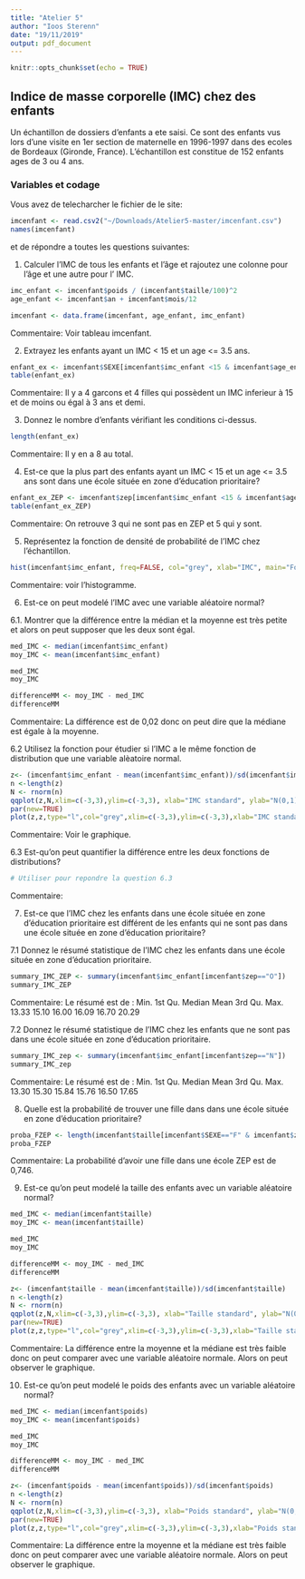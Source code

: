```yaml
---
title: "Atelier 5"
author: "Ioos Sterenn"
date: "19/11/2019"
output: pdf_document
---
```


```r
knitr::opts_chunk$set(echo = TRUE)
```

## Indice de masse corporelle (IMC) chez des enfants

Un échantillon de dossiers d'enfants a ete saisi. Ce sont des enfants vus lors
d'une visite en 1er section de maternelle en 1996-1997 dans des ecoles de 
Bordeaux (Gironde, France). L’échantillon est constitue de 152 enfants ages de 3
ou 4 ans. 

### Variables et codage

\begin{tabular}{|l|c|c|}
\hline
Description & Unite ou Codage & Variable \\
\hline
Sexe & \texttt{F} pour fille ; \texttt{G} pour garcon & \texttt{SEXE} \\
\hline
Ecole située en zone d'education prioritaire & \texttt{O} pour oui; \texttt{N} pour non & \texttt{zep} \\
\hline
Poids & \texttt{Kg} (arrondi à 100g près) & \texttt{poids} \\
\hline
Âge à la date de la visite & Années & \texttt{an} \\
\hline
Âge à la date de la visite & Mois & \texttt{mois} \\
\hline
Taille & Cm  (arrondi à 0.5cm près) & \texttt{taille} \\
\hline
\end{tabular}

Vous avez de telecharcher le fichier \texttt{imcenfant.csv} de le site:

\url{https://github.com/afalco/Atelier5/}



```r
imcenfant <- read.csv2("~/Downloads/Atelier5-master/imcenfant.csv")
names(imcenfant)
```

et de répondre a toutes les questions suivantes:


 1. Calculer l'IMC de tous les enfants et l'âge et rajoutez une colonne pour l'âge et une autre pour l' IMC.
 
```r
imc_enfant <- imcenfant$poids / (imcenfant$taille/100)^2
age_enfant <- imcenfant$an + imcenfant$mois/12

imcenfant <- data.frame(imcenfant, age_enfant, imc_enfant) 
```
Commentaire:
Voir tableau imcenfant.

 2. Extrayez les enfants ayant un IMC < 15 et un age <= 3.5 ans.
 
```r
enfant_ex <- imcenfant$SEXE[imcenfant$imc_enfant <15 & imcenfant$age_enfant <=3.5]
table(enfant_ex)
```
Commentaire:
Il y a 4 garcons et 4 filles qui possèdent un IMC inferieur à 15 et de moins ou égal à 3 ans et demi.

 3. Donnez le nombre d'enfants vérifiant les conditions ci-dessus.
 
```r
length(enfant_ex)
```
Commentaire:
Il y en a 8 au total.

 4. Est-ce que la plus part des enfants ayant un IMC < 15 et un age <= 3.5 ans sont dans une école située en zone d’éducation prioritaire?
 
```r
enfant_ex_ZEP <- imcenfant$zep[imcenfant$imc_enfant <15 & imcenfant$age_enfant <=3.5]
table(enfant_ex_ZEP)
```
 Commentaire:
On retrouve 3 qui ne sont pas en ZEP et 5 qui y sont.

 5. Représentez la fonction de densité de probabilité de l'IMC chez l'échantillon.
 
```r
hist(imcenfant$imc_enfant, freq=FALSE, col="grey", xlab="IMC", main="Fonction de densité de probabilité de l'IMC des enfants")
```
 Commentaire:
voir l'histogramme.

  6. Est-ce on peut modelé l'IMC avec une variable aléatoire normal?

6.1. Montrer que la différence entre la médian et la moyenne est très petite et alors on peut supposer que les deux sont égal.  
    
```r
med_IMC <- median(imcenfant$imc_enfant)
moy_IMC <- mean(imcenfant$imc_enfant)

med_IMC
moy_IMC

differenceMM <- moy_IMC - med_IMC
differenceMM
```
Commentaire:
La différence est de 0,02 donc on peut dire que la médiane est égale à la moyenne.

6.2 Utilisez la fonction \texttt{qqplot()} pour étudier si l'IMC a le même fonction de distribution que une variable alèatoire normal. 
  
```r
z<- (imcenfant$imc_enfant - mean(imcenfant$imc_enfant))/sd(imcenfant$imc_enfant)
n <-length(z)
N <- rnorm(n)
qqplot(z,N,xlim=c(-3,3),ylim=c(-3,3), xlab="IMC standard", ylab="N(0,1)")
par(new=TRUE)
plot(z,z,type="l",col="grey",xlim=c(-3,3),ylim=c(-3,3),xlab="IMC standard", ylab="N(0,1)")
```
Commentaire:
Voir le graphique. 
  
6.3 Est-qu'on peut quantifier la différence entre les deux fonctions de distributions?
  
```r
# Utiliser pour repondre la question 6.3
```

Commentaire:

 
 7. Est-ce que l'IMC chez les enfants dans une école située en zone d’éducation prioritaire est différent de les enfants qui ne sont pas dans une école située en zone d’éducation prioritaire?
 
7.1 Donnez le résumé statistique de l'IMC chez les enfants dans une école située en zone d’éducation prioritaire.

```r
summary_IMC_ZEP <- summary(imcenfant$imc_enfant[imcenfant$zep=="O"])
summary_IMC_ZEP
```
Commentaire:
Le résumé est de :
   Min. 1st Qu.  Median    Mean 3rd Qu.    Max. 
  13.33   15.10   16.00   16.09   16.70   20.29 

7.2 Donnez le résumé statistique de l'IMC chez les enfants que ne sont pas dans une école située en zone d’éducation prioritaire. 

```r
summary_IMC_zep <- summary(imcenfant$imc_enfant[imcenfant$zep=="N"])
summary_IMC_zep
```
 Commentaire:
Le résumé est de :
  Min. 1st Qu.  Median    Mean 3rd Qu.    Max. 
  13.30   15.30   15.84   15.76   16.50   17.65 

  8. Quelle est la probabilité de trouver une fille dans dans une école située en zone d’éducation prioritaire?
  
```r
proba_FZEP <- length(imcenfant$taille[imcenfant$SEXE=="F" & imcenfant$zep=="O"])/length(imcenfant$taille[imcenfant$SEXE=="F"])
proba_FZEP
```
 Commentaire:
La probabilité d'avoir une fille dans une école ZEP est de 0,746.
 
  9. Est-ce qu'on peut modelé la taille des enfants avec un variable aléatoire normal?
  
```r
med_IMC <- median(imcenfant$taille)
moy_IMC <- mean(imcenfant$taille)

med_IMC
moy_IMC

differenceMM <- moy_IMC - med_IMC
differenceMM

z<- (imcenfant$taille - mean(imcenfant$taille))/sd(imcenfant$taille)
n <-length(z)
N <- rnorm(n)
qqplot(z,N,xlim=c(-3,3),ylim=c(-3,3), xlab="Taille standard", ylab="N(0,1)")
par(new=TRUE)
plot(z,z,type="l",col="grey",xlim=c(-3,3),ylim=c(-3,3),xlab="Taille standard", ylab="N(0,1)")
```
  Commentaire:
La différence entre la moyenne et la médiane est très faible donc on peut comparer avec une variable aléatoire normale. Alors on peut observer le graphique. 

  10. Est-ce qu'on peut modelé le poids des enfants avec un variable aléatoire normal?

```r
med_IMC <- median(imcenfant$poids)
moy_IMC <- mean(imcenfant$poids)

med_IMC
moy_IMC

differenceMM <- moy_IMC - med_IMC
differenceMM

z<- (imcenfant$poids - mean(imcenfant$poids))/sd(imcenfant$poids)
n <-length(z)
N <- rnorm(n)
qqplot(z,N,xlim=c(-3,3),ylim=c(-3,3), xlab="Poids standard", ylab="N(0,1)")
par(new=TRUE)
plot(z,z,type="l",col="grey",xlim=c(-3,3),ylim=c(-3,3),xlab="Poids standard", ylab="N(0,1)")
```

  Commentaire:
La différence entre la moyenne et la médiane est très faible donc on peut comparer avec une variable aléatoire normale. Alors on peut observer le graphique. 
